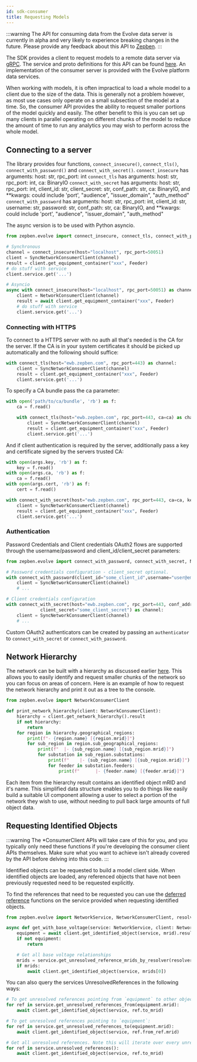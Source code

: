 ```yaml
---
id: sdk-consumer
title: Requesting Models
---
```



:::warning
The API for consuming data from the Evolve data server is currently in alpha and very likely to experience breaking changes 
in the future. Please provide any feedback about this API to [Zepben](http://www.zepben.com).
:::

The SDK provides a client to request models to a remote data server via [gRPC](https://grpc.io/). The service and proto 
definitions for this API can be found [here](https://github.com/zepben/evolve-grpc). An implementation of the consumer 
server is provided with the Evolve platform data services.

When working with models, it is often impractical to load a whole model to a client due to the size of the data. This 
is generally not a problem however, as most use cases only operate on a small subsection of the model at a time. So, the 
consumer API provides the ability to request smaller portions of the model quickly and easily. The other benefit to this
is you can set up many clients in parallel operating on different chunks of the model to reduce the amount of time to
run any analytics you may wish to perform across the whole model.

## Connecting to a server

The library provides four functions, `connect_insecure()`, `connect_tls()`, `connect_with_password()` and `connect_with_secret()`.
`connect_insecure` has arguments: host: str, rpc_port: int
`connect_tls` has arguments: host: str, rpc_port: int, ca: BinaryIO
`connect_with_secret` has arguments: host: str, rpc_port: int, client_id: str, client_secret: str, conf_path: str, ca: BinaryIO,
                                    and **kwargs: could include 'port', "audience", "issuer_domain", "auth_method"
`connect_with_password` has arguments: host: str, rpc_port: int, client_id: str, username: str, password: str, conf_path: str, ca: BinaryIO,
                                    and **kwargs: could include 'port', "audience", "issuer_domain", "auth_method"

The async version is to be used with Python asyncio.

```python
from zepben.evolve import connect_insecure, connect_tls, connect_with_password, connect_with_secret, Feeder, SyncNetworkConsumerClient, NetworkConsumerClient

# Synchronous
channel = connect_insecure(host="localhost", rpc_port=50051)
client = SyncNetworkConsumerClient(channel)
result = client.get_equipment_container("xxx", Feeder)
# do stuff with service
client.service.get('...')

# Asyncio
async with connect_insecure(host="localhost", rpc_port=50051) as channel:
    client = NetworkConsumerClient(channel)
    result = await client.get_equipment_container("xxx", Feeder)
    # do stuff with service
    client.service.get('...')
```

### Connecting with HTTPS

To connect to a HTTPS server with no auth all that's needed is the CA for the server. If the CA is in your system certificates it should be picked up
automatically and the following should suffice:

```python
with connect_tls(host="ewb.zepben.com", rpc_port=443) as channel:
    client = SyncNetworkConsumerClient(channel)
    result = client.get_equipment_container("xxx", Feeder)
    client.service.get('...')
```

To specify a CA bundle pass the ca parameter:
```python
with open('path/to/ca/bundle', 'rb') as f:
    ca = f.read()

    with connect_tls(host="ewb.zepben.com", rpc_port=443, ca=ca) as channel:
        client = SyncNetworkConsumerClient(channel)
        result = client.get_equipment_container("xxx", Feeder)
        client.service.get('...')
```

And if client authentication is required by the server, additionally pass a key and certificate signed by the servers trusted CA:
```python
with open(args.key, 'rb') as f:
    key = f.read()
with open(args.ca, 'rb') as f:
    ca = f.read()
with open(args.cert, 'rb') as f:
    cert = f.read()

with connect_with_secret(host="ewb.zepben.com", rpc_port=443, ca=ca, key=key, cert=cert) as channel:
    client = SyncNetworkConsumerClient(channel)
    result = client.get_equipment_container("xxx", Feeder)
    client.service.get('...')
```

### Authentication

Password Credentials and Client credentials OAuth2 flows are supported through the username/password and client_id/client_secret parameters:

```python
from zepben.evolve import connect_with_password, connect_with_secret, NetworkService, SyncNetworkConsumerClient

# Password credentials configuration - client_secret optional.
with connect_with_password(client_id="some_client_id",username="user@email.com",password="password1",conf_address="https://ewb.zepben.com/ewb/auth",host="ewb.zepben.com",rpc_port=443,secure=True) as channel:
    client = SyncNetworkConsumerClient(channel)
    # ...

# Client credentials configuration
with connect_with_secret(host="ewb.zepben.com", rpc_port=443, conf_address="https://ewb.zepben.com/ewb/auth", secure=True, client_id="some_client_id",
             client_secret="some_client_secret") as channel:
    client = SyncNetworkConsumerClient(channel)
    # ...
```

Custom OAuth2 authenticators can be created by passing an `authenticator` to `connect_with_secret` or `connect_with_password`.

## Network Hierarchy

The network can be built with a hierarchy as discussed earlier [here](datamodel.mdx#network-hierarchy). This allows you
to easily identify and request smaller chunks of the network so you can focus on areas of concern. Here is an example
of how to request the network hierarchy and print it out as a tree to the console.

```python
from zepben.evolve import NetworkConsumerClient

def print_network_hierarchy(client: NetworkConsumerClient):
    hierarchy = client.get_network_hierarchy().result
    if not hierarchy:
        return
    for region in hierarchy.geographical_regions:
        print(f"- {region.name} [{region.mrid}]")
        for sub_region in region.sub_geographical_regions:
            print(f"  |- {sub_region.name} [{sub_region.mrid}]")
            for substation in sub_region.substations:
                print(f"    |- {sub_region.name} [{sub_region.mrid}]")
                for feeder in substation.feeders:
                    print(f"      |- {feeder.name} [{feeder.mrid}]")
```

Each item from the hierarchy result contains an identified object mRID and it's name. This simplified data structure
enables you to do things like easily build a suitable UI component allowing a user to select a portion of the network
they wish to use, without needing to pull back large amounts of full object data.

## Requesting Identified Objects

:::warning
The *ConsumerClient APIs will take care of this for you, and you typically only need these functions if you're
developing the consumer client APIs themselves. Make sure what you want to achieve isn't already covered by the
API before delving into this code.
:::

Identified objects can be requested to build a model client side. When identified objects are loaded, any referenced
objects that have not been previously requested need to be requested explicitly.

To find the references that need to be requested you can use the [deferred reference](services.mdx#deferred-references)
functions on the service provided when requesting identified objects.

```python
from zepben.evolve import NetworkService, NetworkConsumerClient, resolver

async def get_with_base_voltage(service: NetworkService, client: NetworkConsumerClient, mrid: String):
    equipment = await client.get_identified_object(service, mrid).result
    if not equipment:
        return

    # Get all base voltage relationships
    mrids = service.get_unresolved_reference_mrids_by_resolver(resolver.ce_base_voltage(equipment))
    if mrids:
        await client.get_identified_object(service, mrids[0])
```

You can also query the services UnresolvedReferences in the following ways:

```python
# To get unresolved references pointing from `equipment` to other objects:
for ref in service.get_unresolved_references_from(equipment.mrid):
    await client.get_identified_object(service, ref.to_mrid)

# To get unresolved references pointing to `equipment`:
for ref in service.get_unresolved_references_to(equipment.mrid):
    await client.get_identified_object(service, ref.from_ref.mrid)

# Get all unresolved references. Note this will iterate over every unresolved reference and is likely undesirable. You should prefer to use the above two methods.
for ref in service.unresolved_references():
    await client.get_identified_object(service, ref.to_mrid)
```
